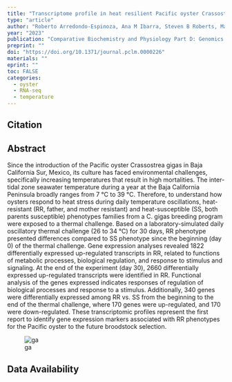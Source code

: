 ```yaml
---
title: "Transcriptome profile in heat resilient Pacific oyster Crassostrea gigas families under thermal challenge"
type: "article"
author: "Roberto Arredondo-Espinoza, Ana M Ibarra, Steven B Roberts, Maria Teresa Sicard-González, Cristina Escobedo-Fregoso"
year: "2023"
publication: "Comparative Biochemistry and Physiology Part D: Genomics and Proteomics"
preprint: ""
doi: "https://doi.org/10.1371/journal.pclm.0000226"
materials: ""
eprint: ""
toc: FALSE
categories:
  - oyster
  - RNA-seq
  - temperature
---
```


## Citation



## Abstract

Since the introduction of the Pacific oyster Crassostrea gigas in Baja California Sur, Mexico, its culture has faced environmental challenges, specifically increasing temperatures that result in high mortalities. The inter-tidal zone seawater temperature during a year at the Baja California Peninsula broadly ranges from 7 °C to 39 °C. Therefore, to understand how oysters respond to heat stress during daily temperature oscillations, heat-resistant (RR, father, and mother resistant) and heat-susceptible (SS, both parents susceptible) phenotypes families from a C. gigas breeding program were exposed to a thermal challenge. Based on a laboratory-simulated daily oscillatory thermal challenge (26 to 34 °C) for 30 days, RR phenotype presented differences compared to SS phenotype since the beginning (day 0) of the thermal challenge. Gene expression analyses revealed 1822 differentially expressed up-regulated transcripts in RR, related to functions of metabolic processes, biological regulation, and response to stimulus and signaling. At the end of the experiment (day 30), 2660 differentially expressed up-regulated transcripts were identified in RR. Functional analysis of the genes expressed indicates responses of regulation of biological processes and response to a stimulus. Additionally, 340 genes were differentially expressed among RR vs. SS from the beginning to the end of the thermal challenge, where 170 genes were up-regulated, and 170 were down-regulated. These transcriptomic profiles represent the first report to identify gene expression markers associated with RR phenotypes for the Pacific oyster to the future broodstock selection.

![ga](http://gannet.fish.washington.edu/seashell/snaps/Monosnap_1-s2.0-S1744117X23000345-ga1_lrg.jpg_851531_pixels_2023-09-05_12-33-35.png)

## Data Availability

